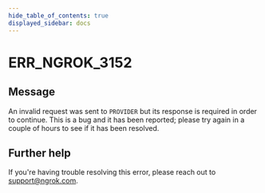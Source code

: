 ```yaml
---
hide_table_of_contents: true
displayed_sidebar: docs
---
```



# ERR_NGROK_3152

## Message

An invalid request was sent to `PROVIDER` but its response is required in order to continue. This is a bug and it has been reported; please try again in a couple of hours to see if it has been resolved.

<ErrorDetails error="err_ngrok_3152" />

## Further help

If you're having trouble resolving this error, please reach out to [support@ngrok.com](mailto:support@ngrok.com?subject=Help%20with%20ERR_NGROK_3152).
